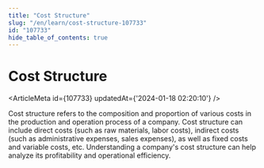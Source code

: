 ```yaml
---
title: "Cost Structure"
slug: "/en/learn/cost-structure-107733"
id: "107733"
hide_table_of_contents: true
---
```



# Cost Structure

<ArticleMeta id={107733} updatedAt={'2024-01-18 02:20:10'} />
<div className='border-solid border-b border-t-0 my-4 border-[var(--ifm-color-gray-300)]' />

Cost structure refers to the composition and proportion of various costs in the production and operation process of a company. Cost structure can include direct costs (such as raw materials, labor costs), indirect costs (such as administrative expenses, sales expenses), as well as fixed costs and variable costs, etc. Understanding a company's cost structure can help analyze its profitability and operational efficiency.
